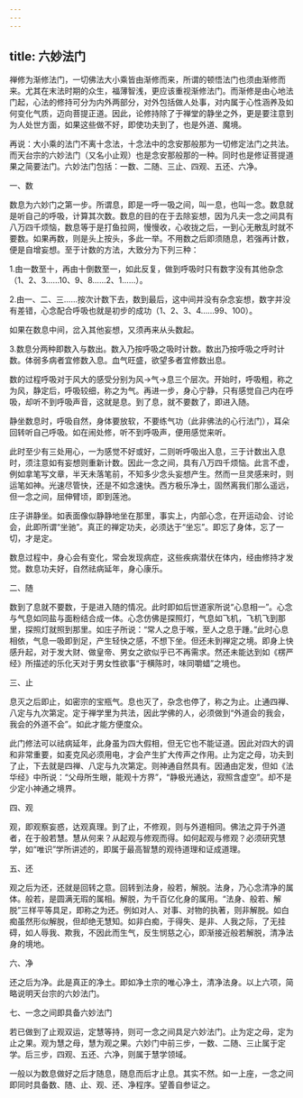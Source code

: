 ```yaml
---
---
---
```

title: 六妙法门
---




禅修为渐修法门，一切佛法大小乘皆由渐修而来，所谓的顿悟法门也须由渐修而来。尤其在末法时期的众生，福薄智浅，更应该重视渐修法门。而渐修是由心地法门起，心法的修持可分为内外两部分，对外包括做人处事，对内属于心性涵养及如何变化气质，迈向菩提正道。因此，论修持除了于禅堂的静坐之外，更是要注意到为人处世方面，如果这些做不好，即使功夫到了，也是外道、魔境。

再说：大小乘的法门不离十念法，十念法中的念安那般那为一切修定法门之共法。而天台宗的六妙法门（又名小止观）也是念安那般那的一种。同时也是修证菩提道果之简要法门。六妙法门包括：一数、二随、三止、四观、五还、六净。

一、数

数息为六妙门之第一步。所谓息，即是一呼一吸之间，叫一息，也叫一念。数息就是听自己的呼吸，计算其次数。数息的目的在于去除妄想，因为凡夫一念之间具有八万四千烦恼，数息等于是打鱼拉网，慢慢收，心收拢之后，一到心无散乱时就不要数。如果再数，则是头上按头，多此一举。不用数之后即须随息，若强再计数，便是自增妄想。至于计数的方法，大致分为下列三种：

1.由一数至十，再由十倒数至一，如此反复，做到呼吸时只有数字没有其他杂念（1、2、3……10、9、8……2、1……）。

2.由一、二、三……按次计数下去，数到最后，这中间并没有杂念妄想，数字并没有差错，心念配合呼吸也就是初步的成功（1、2、3、4……99、100）。

如果在数息中间，岔入其他妄想，又须再来从头数起。

3.数息分两种即数入与数出。数入乃按呼吸之吸时计数。数出乃按呼吸之呼时计数。体弱多病者宜修数入息。血气旺盛，欲望多者宜修数出息。

数的过程呼吸对于风大的感受分别为风→气→息三个层次。开始时，呼吸粗，称之为风，静定后，呼吸较细，称之为气。再进一步，身心宁静，只有感觉自己内在呼吸，却听不到呼吸声音，这就是息。到了息，就不要数了，即进入随。

静坐数息时，呼吸自然，身体要放软，不要练气功（此非佛法的心行法门），耳朵回转听自己呼吸。如在闹处修，听不到呼吸声，便用感觉来听。

此时至少有三处用心，一为感觉不好或好，二则听呼吸出入息，三于计数出入息时，须注意如有妄想则重新计数。因此一念之间，具有八万四千烦恼。此言不虚，例如拿笔写文章，半天未落笔前，不知多少念头妄想产生。然而一旦灵感来时，则运笔如神。光速尽管快，还是不如念速快。西方极乐净土，固然离我们那么遥远，但一念之间，屈伸臂顷，即到莲池。

庄子讲静坐。如表面像似静静地坐在那里，事实上，内部心念，在开运动会、讨论会，此即所谓“坐驰”。真正的禅定功夫，必须达于“坐忘”。即忘了身体，忘了一切，才是定。

数息过程中，身心会有变化，常会发现病症，这些疾病潜伏在体内，经由修持才发觉。数息功夫好，自然祛病延年，身心康乐。

二、随

数到了息就不要数，于是进入随的情况。此时即如后世道家所说“心息相一”。心念与气息如同盐与面粉结合成一体。心念仿佛是探照灯，气息如飞机，飞机飞到那里，探照灯就照到那里。如庄子所说：“常人之息于喉，至人之息于踵。”此时心息相依，气息一吸即到足，产生轻快之感，不想下坐。但还未到禅定之境。即身上快感升起，对于发大财、做皇帝、男女之欲似乎已不再需求。然还未能达到如《楞严经》所描述的乐化天对于男女性欲事“于横陈时，味同嚼蜡”之境也。

三、止

息灭之后即止，如密宗的宝瓶气。息也灭了，杂念也停了，称之为止。止通四禅、八定与九次第定。定于禅学里为共法，因此学佛的人，必须做到“外道会的我会，我会的外道不会”。如此才能方便度众。

此门修法可以祛病延年，此身虽为四大假相，但无它也不能证道。因此对四大的调和非常重要，如麦克风必须用电，才会产生扩大传声之作用。止为定之母，功夫到了止，下去就是四禅、八定与九次第定。则神通自然具有。因通由定发，但如《法华经》中所说：“父母所生眼，能观十方界”，“静极光通达，寂照含虚空”。却不是少定小神通之境界。

四、观

观，即观察妄惑，达观真理。到了止，不修观，则与外道相同。佛法之异于外道者，在于般若慧。慧从何来？从起观与修观而得。如何起观与修观？必须研究慧学，如“唯识”学所讲述的，即属于最高智慧的观待道理和证成道理。

五、还

观之后为还，还就是回转之意。回转到法身，般若，解脱。法身，乃心念清净的属体。般若，是圆满无瑕的属相。解脱，为千百亿化身的属用。“法身、般若、解脱”三样平等具足，即称之为还。例如对人、对事、对物的执著，则非解脱。如白痴虽然形似解脱，但却绝无慧知。如非白痴，于得失、是非、人我之际，了无挂碍，如人辱我、欺我，不因此而生气，反生悯慈之心，即渐接近般若解脱，清净法身的境地。

六、净

还之后为净。此是真正的净土。即如净土宗的唯心净土，清净法身。以上六项，简略说明天台宗的六妙法门。

七、一念之间即具备六妙法门

若已做到了止观双运，定慧等持，则可一念之间具足六妙法门。止为定之母，定为止之果。观为慧之母，慧为观之果。六妙门中前三步，一数、二随、三止属于定学。后三步，四观、五还、六净，则属于慧学领域。

一般以为数息做好之后才随息，随息而后才止息。其实不然。如一上座，一念之间即同时具备数、随、止、观、还、净程序。望善自参证之。